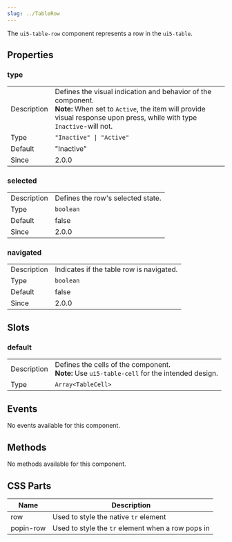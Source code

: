 ```yaml
---
slug: ../TableRow
---
```




The `ui5-table-row` component represents a row in the `ui5-table`.

## Properties
### type
|             |   |
|-------------|---|
| Description | Defines the visual indication and behavior of the component.<br />**Note:** When set to `Active`, the item will provide visual response upon press, while with type `Inactive`-will not. |
| Type        | `"Inactive" \| "Active"`               |
| Default     | "Inactive"                         |
| Since | 2.0.0 |
### selected
|             |   |
|-------------|---|
| Description | Defines the row's selected state. |
| Type        | `boolean`               |
| Default     | false                         |
| Since | 2.0.0 |
### navigated
|             |   |
|-------------|---|
| Description | Indicates if the table row is navigated. |
| Type        | `boolean`               |
| Default     | false                         |
| Since | 2.0.0 |

## Slots
### default
|             |   |
|-------------|---|
| Description | Defines the cells of the component.<br />**Note:** Use `ui5-table-cell` for the intended design. |
| Type        | `Array<TableCell>` |

## Events
No events available for this component.

## Methods
No methods available for this component.

## CSS Parts
| Name | Description |
|------|-------------|
| row | Used to style the native `tr` element |
| popin-row | Used to style the `tr` element when a row pops in |
